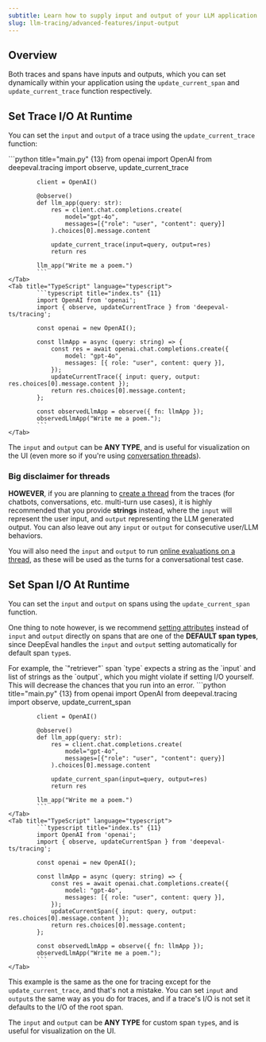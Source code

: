 ```yaml
---
subtitle: Learn how to supply input and output of your LLM application in a trace
slug: llm-tracing/advanced-features/input-output
---
```


## Overview

Both traces and spans have inputs and outputs, which you can set dynamically within your application using the `update_current_span` and `update_current_trace` function respectively.

## Set Trace I/O At Runtime

You can set the `input` and `output` of a trace using the `update_current_trace` function:

<Tabs>
    <Tab title="Python" language="python">
            ```python title="main.py" {13}
            from openai import OpenAI
            from deepeval.tracing import observe, update_current_trace
            
            client = OpenAI()
            
            @observe()
            def llm_app(query: str):
                res = client.chat.completions.create(
                    model="gpt-4o",
                    messages=[{"role": "user", "content": query}]
                ).choices[0].message.content
            
                update_current_trace(input=query, output=res)
                return res
            
            llm_app("Write me a poem.")
            ```
    </Tab>
    <Tab title="TypeScript" language="typescript">
            ```typescript title="index.ts" {11}
            import OpenAI from 'openai';
            import { observe, updateCurrentTrace } from 'deepeval-ts/tracing';
            
            const openai = new OpenAI();
            
            const llmApp = async (query: string) => {
                const res = await openai.chat.completions.create({
                    model: "gpt-4o",
                    messages: [{ role: "user", content: query }],
                });
                updateCurrentTrace({ input: query, output: res.choices[0].message.content });
                return res.choices[0].message.content;
            };

            const observedLlmApp = observe({ fn: llmApp });
            observedLlmApp("Write me a poem.");
            ```
    </Tab>

</Tabs>

The `input` and `output` can be **ANY TYPE**, and is useful for visualization on the UI (even more so if you're using [conversation threads](/docs/llm-tracing/advanced-features/threads)).

### Big disclaimer for threads

**HOWEVER**, if you are planning to [create a thread](/docs/llm-tracing/advanced-features/threads) from the traces (for chatbots, conversations, etc. multi-turn use cases), it is highly recommended that you provide **strings** instead, where the `input` will represent the user input, and `output` representing the LLM generated output. You can also leave out any `input` or `output` for consecutive user/LLM behaviors.

You will also need the `input` and `output` to run [online evaluations on a thread](/docs/llm-tracing/evaluations#online-evals-for-threads), as these will be used as the turns for a conversational test case.

## Set Span I/O At Runtime

You can set the `input` and `output` on spans using the `update_current_span` function.

One thing to note however, is we recommend [setting attributes](/docs/llm-tracing/advanced-features/attributes) instead of `input` and `output` directly on spans that are one of the **DEFAULT span types**, since DeepEval handles the `input` and `output` setting automatically for default span `type`s.

<Note>
For example, the `"retriever"` span `type` expects a string as the `input` and list of strings as the `output`, which you might violate if setting I/O yourself. This will decrease the chances that you run into an error.
</Note>

<Tabs>
    <Tab title="Python" language="python">
            ```python title="main.py" {13}
            from openai import OpenAI
            from deepeval.tracing import observe, update_current_span
            
            client = OpenAI()
            
            @observe()
            def llm_app(query: str):
                res = client.chat.completions.create(
                    model="gpt-4o",
                    messages=[{"role": "user", "content": query}]
                ).choices[0].message.content
            
                update_current_span(input=query, output=res)
                return res
            
            llm_app("Write me a poem.")
            ```
    </Tab>
    <Tab title="TypeScript" language="typescript">
            ```typescript title="index.ts" {11}
            import OpenAI from 'openai';
            import { observe, updateCurrentSpan } from 'deepeval-ts/tracing';

            const openai = new OpenAI();

            const llmApp = async (query: string) => {
                const res = await openai.chat.completions.create({
                    model: "gpt-4o",
                    messages: [{ role: "user", content: query }],
                });
                updateCurrentSpan({ input: query, output: res.choices[0].message.content });
                return res.choices[0].message.content;
            };

            const observedLlmApp = observe({ fn: llmApp });
            observedLlmApp("Write me a poem.");
            ```
    </Tab>

</Tabs>

This example is the same as the one for tracing except for the `update_current_trace`, and that's not a mistake. You can set `input` and `output`s the same way as you do for traces, and if a trace's I/O is not set it defaults to the I/O of the root span.

The `input` and `output` can be **ANY TYPE** for custom span `type`s, and is useful for visualization on the UI.
